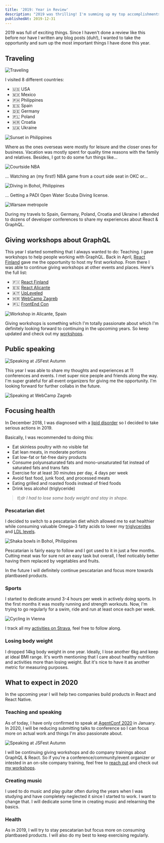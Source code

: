 ```yaml
---
title: '2019: Year in Review'
description: "2019 was thrilling! I'm summing up my top accomplishments this year in this review/blog post."
publishedAt: 2019-12-31
---
```


2019 was full of exciting things. Since I haven't done a review like this before nor have I written any blog posts (duh!), I wanted to take the opportunity and sum up the most important things I have done this year.

## Traveling

<Image src="/images/2019-year-in-review/traveling.jpg" width={2234} height={3972} alt="Traveling" />

I visited 8 different countries:

- 🇺🇸 USA
- 🇲🇽 Mexico
- 🇵🇭 Philippines
- 🇪🇸 Spain
- 🇩🇪 Germany
- 🇵🇱 Poland
- 🇭🇷 Croatia
- 🇺🇦 Ukraine

<Image src="/images/2019-year-in-review/sunset.jpg" width={3024} height={4032} alt="Sunset in Philippines" />

Where as the ones overseas were mostly for leisure and the closer ones for business. Vacation was mostly spent for quality time reasons with the family and relatives. Besides, I got to do some fun things like...

<Image src="/images/2019-year-in-review/courtside.jpg" width={3024} height={4032} alt="Courtside NBA" />

... Watching an (my first!) NBA game from a court side seat in OKC or...

<Image src="/images/2019-year-in-review/diving.jpg" width={5471} height={3613} alt="Diving in Bohol, Philippines" />

... Getting a PADI Open Water Scuba Diving license.

<Image src="/images/2019-year-in-review/warsaw.png" width={2214} height={2767} alt="Warsaw metropole" />

During my travels to Spain, Germany, Poland, Croatia and Ukraine I attended to dozens of developer conferences to share my experiences about React & GraphQL.

## Giving workshops about GraphQL

This year I started something that I always wanted to do: Teaching. I gave workshops to help people working with GraphQL. Back in April, [React Finland](https://react-finland.fi) gave me the opportunity to host my first workshop. From there I was able to continue giving workshops at other events and places. Here's the full list:

- 🇫🇮 [React Finland](https://react-finland.fi)
- 🇪🇸 [React Alicante](https://reactalicante.es)
- 🇦🇹 [UpLeveled](https://upleveled.io)
- 🇭🇷 [WebCamp Zagreb](https://2019.webcampzg.org)
- 🇵🇱 [FrontEnd Con](https://frontend-con.io)

<Image src="/images/2019-year-in-review/workshop.jpg" width={3088} height={2320} alt="Workshop in Alicante, Spain" />

Giving workshops is something which I'm totally passionate about which I'm definitely looking forward to continuing in the upcoming years. So keep updated and check out my [workshops](/workshops).

## Public speaking

<Image src="/images/2019-year-in-review/speaking.jpg" width={1250} height={2000} alt="Speaking at JSFest Autumn" />

This year I was able to share my thoughts and experiences at 11 conferences and events. I met super nice people and friends along the way. I'm super grateful for all event organizers for giving me the opportunity. I'm looking forward for further collabs in the future.

<Image src="/images/2019-year-in-review/speaking.jpg" width={3024} height={4032} alt="Speaking at WebCamp Zagreb" />

## Focusing health

In December 2018, I was diagnosed with a [lipid disorder](https://en.wikipedia.org/wiki/Hyperlipidemia) so I decided to take serious actions in 2019.

Basically, I was recommended to doing this:

- Eat skinless poultry with no visible fat
- Eat lean meats, in moderate portions
- Eat low-fat or fat-free dairy products
- Consume polyunsaturated fats and mono-unsaturated fat instead of saturated fats and trans fats
- Exercise for at least 30 minutes per day, 4 days per week
- Avoid fast food, junk food, and processed meats
- Eating grilled and roasted foods instead of fried foods
- Drink less alcohol (triglyceride)

> _tl;dr I had to lose some body weight and stay in shape._

### Pescatarian diet

I decided to switch to a pescatarian diet which allowed me to eat healthier while consuming valuable Omega-3 fatty acids to lower my [triglycerides](https://www.mayoclinic.org/diseases-conditions/high-blood-cholesterol/in-depth/triglycerides/art-20048186) and [LDL levels](https://en.wikipedia.org/wiki/Low-density_lipoprotein).

<Image src="/images/2019-year-in-review/food.jpg" width={4032} height={3024} alt="Shaka bowls in Bohol, Philippines" />

Pescatarian is fairly easy to follow and I got used to it in just a few months. Cutting meat was for sure not an easy task but overall, I feel noticably better having them replaced by vegetables and fruits.

In the future I will definitely continue pescatarian and focus more towards plantbased products.

### Sports

I started to dedicate around 3-4 hours per week in actively doing sports. In the first months it was mostly running and strength workouts. Now, I'm trying to go regularly for a swim, ride and run at least once each per week.

<Image src="/images/2019-year-in-review/cycling.jpg" width={4032} height={3024} alt="Cycling in Vienna" />

I track all my [activities on Strava](https://www.strava.com/athletes/14875783), feel free to follow along.

### Losing body weight

I dropped 14kg body weight in one year. Ideally, I lose another 6kg and keep at ideal BMI range. It's worth mentioning that I care about healthy nutrition and activities more than losing weight. But it's nice to have it as another metric for measuring purposes.

## What to expect in 2020

In the upcoming year I will help two companies build products in React and React Native.

### Teaching and speaking

As of today, I have only confirmed to speak at [AgentConf 2020](https://agent.sh) in January. In 2020, I will be reducing submitting talks to conference so I can focus more on actual work and things I'm also passionate about.

<Image src="/images/2019-year-in-review/speaking-2.jpg" width={2000} height={1250} alt="Speaking at JSFest Autumn" />

I will be continuing giving workshops and do company trainings about GraphQL & React. So if you're a conference/community/event organizer or intested in an on-site company training, feel free to [reach out](mailto:glenn@glennreyes.com) and check out [my workshops](/workshops).

### Creating music

I used to do music and play guitar often during the years when I was studying and have completely neglected it since I started to work. I want to change that. I will dedicate some time in creating music and relearning the basics.

### Health

As in 2019, I will try to stay pescatarian but focus more on consuming plantbased products. I will also do my best to keep exercising regularly.
